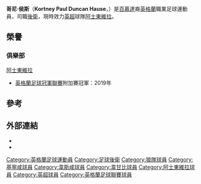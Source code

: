 {{noteTA
|G1=Footbal
|G2=EPL
|G3=uefa
| T=zh-hans:科特尼·豪塞;zh-hk:哥尼·侯斯;zh-tw:科爾尼·豪斯;
| 1=zh-hans:科特尼;zh-hk:哥尼;zh-tw:科爾尼;
| 2=zh-hans:豪塞;zh-hk:侯斯;zh-tw:豪斯;
}}
{{Infobox football biography
| name=哥尼·侯斯<br>Kortney Hause
| image=File:Kortney_Hause_2014-02-06_17-58.jpg
| caption= 2014年哥尼侯斯在[[韦康比流浪者足球俱乐部|韋甘比]] 
| fullname=Kortney Paul Duncan Hause<ref>{{cite web|url=http://www.football-league.co.uk/staticFiles/4e/bd/0,,10794~179534,00.pdf|title=Professional Retain List & Free Transfers 2012/13|publisher=[[The_Football_League|The Football League]]|date=3 June 2013|accessdate=29 September 2013|deadurl=yes|archiveurl=https://web.archive.org/web/20130717125933/http://www.football-league.co.uk/staticFiles/4e/bd/0%2C%2C10794~179534%2C00.pdf|archivedate=2013年7月17日}}</ref>
| birth_date={{birth date and age|1995|7|16|df=y}}
| birth_place=[[英格蘭|英格蘭]][[倫敦|倫敦]][[伊爾福德|伊爾福德]][[古德梅斯|古德梅斯]]
| height={{height|m=1.89}}
| currentclub=[[阿斯顿維拉足球會|阿士東維拉]]
| clubnumber=30
| position=[[後衛|後衛]]
| youthyears1=
| youthyears2=2003–2011
| youthclubs1=Lakeview
| youthclubs2=[[韋斯咸足球會|韋斯咸]]
| years1=2012–2014 | clubs1=[[韦康比流浪者足球俱乐部|韋甘比]] | caps1 = 23| goals1 = 2
| years2=2014–2019 | clubs2=[[狼隊足球會|狼隊]] | caps2= 67 | goals2= 2
| years3=2014     | clubs3=→ [[基寧咸足球會|基寧咸]] | caps3= 14 | goals3= 1
| years4=2019     | clubs4=→ [[阿斯顿維拉足球會|阿士東維拉]] | caps4= 12 | goals4= 1
| years5=2019–     | clubs5=[[阿斯顿維拉足球會|阿士東維拉]] | caps5= 21 | goals5= 2
| club-update = 2020年12月26日
| nationalyears1 = 2014–2015
| nationalteam1 = [[英格蘭20歲以下足球代表隊|英格蘭U20]]
| nationalcaps1 = 11
| nationalgoals1 = 2
| nationalyears2 = 2015–2017
| nationalteam2 = [[英格蘭21歲以下足球代表隊|英格蘭U21]]
| nationalcaps2 = 10
| nationalgoals2 = 0
| nationalteam-update = 
}}
'''哥尼·侯斯'''（'''Kortney Paul Duncan Hause'''，{{bd|1995年|7月6日}}）是[[百慕大|百慕達]]裔[[英格蘭|英格蘭]]職業足球運動員，司職[[後衛|後衛]]，現時效力[[英超|英超]]球隊[[阿斯顿維拉足球會|阿士東維拉]]。

== 榮譽 ==
=== 俱樂部 ===
;{{flagicon|ENG}} [[阿士東維拉足球會|阿士東維拉]]
*[[英格蘭足球冠軍聯賽|英格蘭足球冠軍聯賽]]附加賽冠軍：2019年

==參考==
{{Reflist}}

==外部連結==
*{{soccerbase|65271|name=哥尼·侯斯}}
*{{Soccerway}}

{{阿士東維拉球員名單}}

{{DEFAULTSORT:Hause, Kortney}}

[[Category:英格蘭足球運動員|Category:英格蘭足球運動員]]
[[Category:足球後衛|Category:足球後衛]]
[[Category:狼隊球員|Category:狼隊球員]]
[[Category:基寧咸球員|Category:基寧咸球員]]
[[Category:韋斯咸球員|Category:韋斯咸球員]]
[[Category:韋甘比球員|Category:韋甘比球員]]
[[Category:阿士東維拉球員|Category:阿士東維拉球員]]
[[Category:英超球員|Category:英超球員]]
[[Category:英格蘭足球聯賽球員|Category:英格蘭足球聯賽球員]]